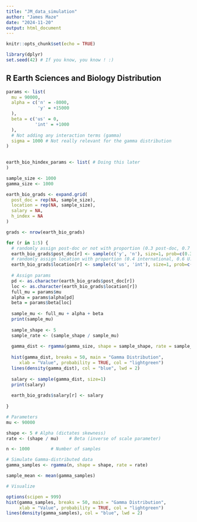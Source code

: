 ```yaml
---
title: "JM_data_simulation"
author: "James Maze"
date: "2024-11-20"
output: html_document
---
```


```r
knitr::opts_chunk$set(echo = TRUE)

library(dplyr)
set.seed(42) # If you know, you know ! :)

```

## R Earth Sciences and Biology Distribution


```r

params <- list(
  mu = 90000,
  alpha = c('n' = -8000,
            'y' = +15000
  ),
  beta = c('us' = 0,
           'int' = +1000
  ),
  # Not adding any interaction terms (gamma)
  sigma = 1000 # Not really relevant for the gamma distribution
)
  

earth_bio_hindex_params <- list( # Doing this later
)

```

```r
sample_size <- 1000
gamma_size <- 1000

earth_bio_grads <- expand.grid(
  post_doc = rep(NA, sample_size), 
  location = rep(NA, sample_size),
  salary = NA,
  h_index = NA
)

grads <- nrow(earth_bio_grads)

for (r in 1:5) {
  # randomly assign post-doc or not with proportion (0.3 post-doc, 0.7 not)
  earth_bio_grads$post_doc[r] <- sample(c('y', 'n'), size=1, prob=c(0.3, 0.7))
  # randomly assign location with proportion (0.4 international, 0.6 U.S.)
  earth_bio_grads$location[r] <- sample(c('us', 'int'), size=1, prob=c(0.4, 0.6))
  
  # Assign params 
  pd <- as.character(earth_bio_grads$post_doc[r])
  loc <- as.character(earth_bio_grads$location[r])
  full_mu = params$mu
  alpha = params$alpha[pd]
  beta = params$beta[loc]
  
  sample_mu <- full_mu + alpha + beta
  print(sample_mu)
  
  sample_shape <- 5
  sample_rate <- (sample_shape / sample_mu)
  
  gamma_dist <- rgamma(gamma_size, shape = sample_shape, rate = sample_rate)
  
  hist(gamma_dist, breaks = 50, main = "Gamma Distribution",
     xlab = "Value", probability = TRUE, col = "lightgreen")
  lines(density(gamma_dist), col = "blue", lwd = 2)
  
  salary <- sample(gamma_dist, size=1)
  print(salary)
  
  earth_bio_grads$salary[r] <- salary
  
}

```


```r
# Parameters
mu <- 90000

shape <- 5 # Alpha (dictates skewness)
rate <- (shape / mu)    # Beta (inverse of scale parameter)

n <- 1000        # Number of samples

# Simulate Gamma-distributed data
gamma_samples <- rgamma(n, shape = shape, rate = rate)

sample_mean <- mean(gamma_samples)

# Visualize

options(scipen = 999)
hist(gamma_samples, breaks = 50, main = "Gamma Distribution",
     xlab = "Value", probability = TRUE, col = "lightgreen")
lines(density(gamma_samples), col = "blue", lwd = 2)

```






